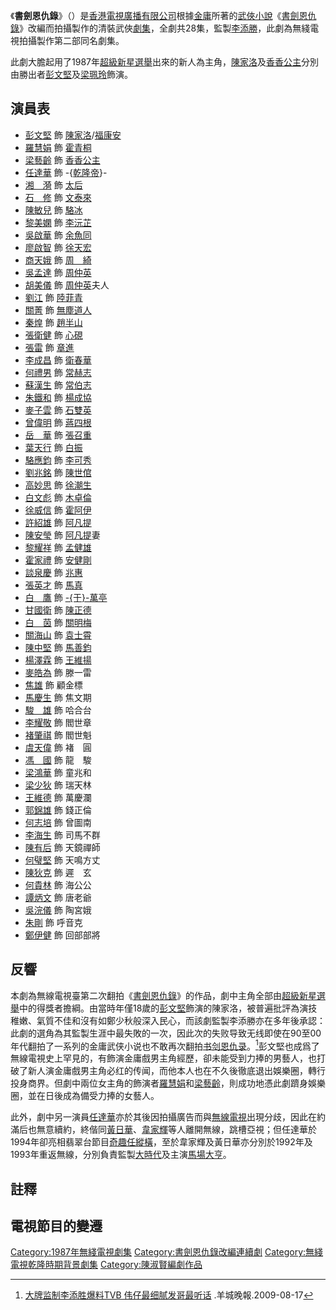 {{Otheruses|subject=1987年電視劇|other=書劍恩仇錄的其他意思|書劍恩仇錄 (消歧義)}}
{{無綫劇集 
| 中文劇名=書劍恩仇錄
| 英文劇名={{lang|en|The Legend of the Book and Sword}}
| 圖像=
| 製作年份=1987年
| 海外推出日期=
| 翡翠台首播日期=1987年
| 翡翠台首播時間=
| 監製=[[李添勝|李添勝]]
| 編導={{nowrap|[[曾皓文|曾皓文]]、[[黃建勳|黃建勳]]、[[陳鴻楷|陳鴻楷]]、[[李國立|李國立]]、<br/>[[陳浩威|陳浩威]]、[[香立行|香立行]]、[[鄧建勳|鄧建勳]]、[[陳太源|陳太源]]}}
| 製作統籌=[[李仁珠|李仁珠]]、[[周寶蓮|周寶蓮]]
| 助理編導=[[王少傑|王少傑]]、[[陸德儀|陸德儀]]、[[李國輝|李國輝]]、[[羅德明|羅德明]]、<br/>[[陳淑良|陳淑良]]、[[陳富華|陳富華]]、[[劉美恩|劉美恩]]、[[劉偉康|劉偉康]]、<br/>[[袁樹偉|袁樹偉]]
| 編審=[[關展博|關展博]]
| 編劇=[[陳淑賢|陳淑賢]]、[[阮少娜|阮少娜]]、[[李敬華|李敬華]]、[[麥志成|麥志成]]
| 集數=28
| 劇種=清裝武俠
| 製作公司=[[香港|香港]][[電視廣播有限公司|電視廣播有限公司]]
| 主演=[[彭文堅|彭文堅]]、[[羅慧娟|羅慧娟]]、[[梁藝齡|梁藝齡]]、[[任達華|任達華]]
| 主題曲=胡漢夢
| 作曲=[[顧嘉煇|顧嘉煇]] (兼編曲)
| 填詞=[[黃霑|黃　霑]]
| 主唱=[[劉錫明|劉錫明]]、[[方曉虹|方曉虹]]
| 插曲=1：相思扣<br/>2：將進酒
| 主唱3=[[董嵐|董　嵐]]
}}
《'''書劍恩仇錄'''》（{{lang-en|'''The Legend of the Book and Sword'''}}）是[[香港|香港]][[電視廣播有限公司|電視廣播有限公司]]根據[[金庸|金庸]]所著的[[武俠小說|武俠小說]]《[[書劍恩仇錄|書劍恩仇錄]]》改編而拍攝製作的清裝武俠[[劇集|劇集]]，全劇共28集，監製[[李添勝|李添勝]]，此劇為無綫電視拍攝製作第二部同名劇集。

此劇大膽起用了1987年[[超級新星選舉|超級新星選舉]]出來的新人為主角，[[陳家洛_(書劍恩仇錄)|陳家洛]]及[[香香公主|香香公主]]分別由勝出者[[彭文堅|彭文堅]]及[[梁藝齡|梁珮玲]]飾演。

==演員表==
*[[彭文堅|彭文堅]] 飾 [[陳家洛_(書劍恩仇錄)|陳家洛]]/[[福康安|福康安]]
*[[羅慧娟|羅慧娟]] 飾 [[霍青桐|霍青桐]]
*[[梁藝齡|梁藝齡]] 飾 [[香香公主|香香公主]]
*[[任達華|任達華]] 飾 -{[[乾隆帝|乾隆帝]]}-
*[[湘漪|湘　漪]] 飾 [[孝聖憲皇后|太后]]
*[[石修|石　修]] 飾 [[文泰來|文泰來]]
*[[陳敏兒|陳敏兒]] 飾 [[駱冰|駱冰]]
*[[黎美嫻|黎美嫻]] 飾 [[李沅芷|李沅芷]]
*[[吳啟華|吳啟華]] 飾 [[余魚同|余魚同]]
*[[廖啟智|廖啟智]] 飾 [[徐天宏|徐天宏]]
*[[商天娥|商天娥]] 飾 [[周綺|周　綺]]
*[[吳孟達|吳孟達]] 飾 [[周仲英|周仲英]]
*[[胡美儀|胡美儀]] 飾 [[周仲英|周仲英]]夫人
*[[劉江_(香港)|劉江]] 飾 [[陸菲青|陸菲青]]
*[[關菁|關菁]] 飾 [[無塵道人|無塵道人]]
*[[秦煌|秦煌]] 飾 [[趙半山|趙半山]]
*[[張衛健|張衛健]] 飾 [[心硯|心硯]]
*[[張雷_(香港演員)|張雷]] 飾 [[章進|章進]]
*[[李成昌|李成昌]] 飾 [[衛春華|衛春華]]
*[[何禮男|何禮男]] 飾 [[常赫志|常赫志]]
*[[蘇漢生|蘇漢生]] 飾 [[常伯志|常伯志]]
*[[朱鐵和|朱鐵和]] 飾 [[楊成協|楊成協]]
*[[麥子雲|麥子雲]] 飾 [[石雙英|石雙英]]
*[[曾偉明|曾偉明]] 飾 [[蔣四根|蔣四根]]
*[[岳華|岳　華]] 飾 [[張召重|張召重]]
*[[葉天行|葉天行]] 飾 [[白振|白振]]
*[[駱應鈞|駱應鈞]] 飾 [[李可秀|李可秀]]
*[[劉兆銘|劉兆銘]] 飾 [[陳世倌|陳世倌]]
*[[高妙思|高妙思]] 飾 [[徐潮生|徐潮生]]
*[[白文彪|白文彪]] 飾 [[木卓倫|木卓倫]]
*[[艾威|徐威信]] 飾 [[霍阿伊|霍阿伊]]
*[[許紹雄|許紹雄]] 飾 [[阿凡提|阿凡提]]
*[[陳安瑩|陳安瑩]] 飾 [[阿凡提|阿凡提]]妻
*[[黎耀祥|黎耀祥]] 飾 [[孟健雄|孟健雄]]
*[[霍家禮|霍家禮]] 飾 [[安健剛|安健剛]]
*[[談泉慶|談泉慶]] 飾 [[兆惠|兆惠]]
*[[張英才|張英才]] 飾 [[馬真|馬真]]
*[[白鷹_(演員)|白　鷹]] 飾 [[于萬亭|-{于}-萬亭]]
*[[甘國衛|甘國衛]] 飾 [[陳正德|陳正德]]
*[[白茵|白　茵]] 飾 [[關明梅|關明梅]]
*[[關海山|關海山]] 飾 [[袁士霄|袁士霄]]
*[[陳中堅|陳中堅]] 飾 [[馬善鈞|馬善鈞]]
*[[楊澤霖|楊澤霖]] 飾 [[王維揚|王維揚]]
*[[麥皓為|麥皓為]] 飾 滕一雷
*[[焦雄|焦雄]] 飾 顧金標
*[[馬慶生　(演員)|馬慶生]] 飾 焦文期
*[[廖駿雄|駿　雄]] 飾 哈合台
*[[李耀敬|李耀敬]] 飾 閻世章
*[[褚肇祺|褚肇祺]] 飾 閻世魁
*[[虞天偉|虞天偉]] 飾 褚　圓
*[[馮國|馮　國]] 飾 龍　駿
*[[梁鴻華|梁鴻華]] 飾 童兆和
*[[梁少狄|梁少狄]] 飾 瑞天林
*[[王維德|王維德]] 飾 萬慶瀾
*[[郭錦雄|郭錦雄]] 飾 錢正倫
*[[宗揚|何志培]] 飾 曾圖南
*[[李海生|李海生]] 飾 司馬不群
*[[陳有后|陳有后]] 飾 天鏡禪師
*[[何璧堅|何璧堅]] 飾 天鳴方丈
*[[陳狄克|陳狄克]] 飾 遲　玄
*[[何貴林|何貴林]] 飾 海公公
*[[譚炳文|譚炳文]] 飾 唐老爺
*[[吳浣儀|吳浣儀]] 飾 陶宮娥
*[[朱剛|朱剛]] 飾 呼音克
*[[鄭伊健|鄭伊健]] 飾 回部部將

== 反響 ==
本劇為無線電視臺第二次翻拍《[[書劍恩仇錄|書劍恩仇錄]]》的作品，劇中主角全部由[[超級新星選舉|超級新星選舉]]中的得獎者擔綱。由當時年僅18歲的[[彭文堅|彭文堅]]飾演的陳家洛，被普遍批評為演技稚嫩、氣質不佳和沒有如鄭少秋般深入民心，而該劇監製李添勝亦在多年後承認：此劇的選角為其監製生涯中最失敗的一次，因此次的失败导致无线即使在90至00年代翻拍了一系列的金庸武侠小说也不敢再次翻拍[[书剑恩仇录|书剑恩仇录]]。<ref>[http://ent.163.com/09/0817/15/5GU8LKQN00031GVS.html 大牌监制李添胜爆料TVB 伟仔最细腻发哥最听话] {{Wayback|url=http://ent.163.com/09/0817/15/5GU8LKQN00031GVS.html |date=20131224110203 }}.羊城晚報.2009-08-17</ref>彭文堅也成爲了無線電視史上罕見的，有飾演金庸戲男主角經歷，卻未能受到力捧的男藝人，也打破了新人演金庸戲男主角必红的传闻，而他本人也在不久後徹底退出娛樂圈，轉行投身商界。但劇中兩位女主角的飾演者[[羅慧娟|羅慧娟]]和[[梁藝齡|梁藝齡]]，則成功地憑此劇躋身娛樂圈，並在日後成為備受力捧的女藝人。

此外，劇中另一演員[[任達華|任達華]]亦於其後因拍攝廣告而與[[無線電視|無線電視]]出現分歧，因此在約滿后也無意續約，終偕同[[黃日華|黃日華]]、[[韋家輝|韋家輝]]等人離開無線，跳槽亞視；但任達華於1994年卻亮相翡翠台節目[[奇趣任縱橫|奇趣任縱橫]]，至於韋家輝及黃日華亦分別於1992年及1993年重返無線，分別負責監製[[大時代|大時代]]及主演[[馬場大亨|馬場大亨]]。

== 註釋 ==
{{reflist}}

==電視節目的變遷==
{{書劍恩仇錄}}
{{任達華}}

[[Category:1987年無綫電視劇集|Category:1987年無綫電視劇集]]
[[Category:書劍恩仇錄改編連續劇|Category:書劍恩仇錄改編連續劇]]
[[Category:無綫電視乾隆時期背景劇集|Category:無綫電視乾隆時期背景劇集]]
[[Category:陳淑賢編劇作品|Category:陳淑賢編劇作品]]